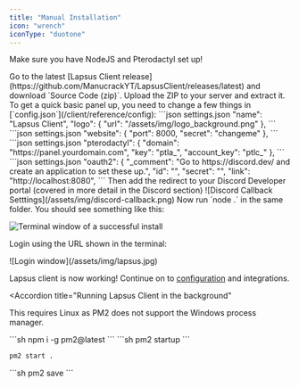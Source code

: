```yaml
---
title: "Manual Installation"
icon: "wrench"
iconType: "duotone"
---
```


<Warning>Make sure you have NodeJS and Pterodactyl set up!</Warning>

<Steps titleSize="h3">
<Step title="Download the code">
Go to the latest [Lapsus Client release](https://github.com/ManucrackYT/LapsusClient/releases/latest) and download `Source Code (zip)`. Upload the ZIP to your server and extract it.
</Step>
<Step title="Edit essential settings">
  To get a quick basic panel up, you need to change a few things in [`config.json`](/client/reference/config):
  
  <Steps>
    <Step title="Set the name and logo" icon="id-card" iconType="solid">
        ```json settings.json
        "name": "Lapsus Client",
          "logo": {
            "url": "/assets/img/logo_background.png"
          },
        ```
    </Step>
    <Step title="Change the port and admin secret" icon="plug" iconType="solid">
        ```json settings.json
        "website": {
          "port": 8000,
          "secret": "changeme"
        },
        ```
    </Step>
    <Step title="Add Pterodactyl details" icon="gamepad" iconType="sharp-solid">
       ```json settings.json
       "pterodactyl": {
          "domain": "https://panel.yourdomain.com",
          "key": "ptla_",
          "account_key": "ptlc_"
        },
       ```
    </Step>
    <Step title="Add Discord OAuth settings" icon="discord" iconType="brands">
       ```json settings.json
       "oauth2": {
          "_comment": "Go to https://discord.dev/ and create an application to set these up.",
          "id": "",
          "secret": "",
          "link": "http://localhost:8080",
       ```
       Then add the redirect to your Discord Developer portal (covered in more detail in the Discord section)
       <Frame caption="On the Discord Developer Portal, your redirect must end with /callback.">
       ![Discord Callback Setttings](/assets/img/discord-callback.png)
       </Frame>
    </Step>
  </Steps>
</Step>
<Step title="Start the client">
  Now run `node .` in the same folder. You should see something like this:

  ![Terminal window of a successful install](/assets/img/terminal.png)
  
  Login using the URL shown in the terminal:
  <Frame>
  ![Login window](/assets/img/lapsus.jpg)
  </Frame>
</Step>
</Steps>

<Check>Lapsus client is now working! Continue on to [configuration](/client/reference/config) and integrations.</Check>

<Accordion
  title="Running Lapsus Client in the background"
>
<Note>This requires Linux as PM2 does not support the Windows process manager.</Note>
<Steps titleSize="h3">

<Step title="Install PM2">
```sh
npm i -g pm2@latest
```
</Step>
<Step title="Make PM2 run at startup">
```sh
pm2 startup
```
</Step>
<Step title="Add Lapsus to PM2 (from the Lapsus Client folder)">

```sh
pm2 start .
```
</Step>
<Step title="Save your PM2 process list">
```sh
pm2 save
```
</Step>
</Steps>
</Accordion>
